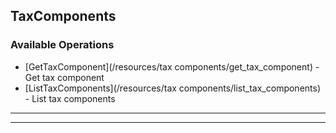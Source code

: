 
## TaxComponents

### Available Operations

* [GetTaxComponent](/resources/tax components/get_tax_component) - Get tax component
* [ListTaxComponents](/resources/tax components/list_tax_components) - List tax components

---
<GetTaxComponent />

---
<ListTaxComponents />
